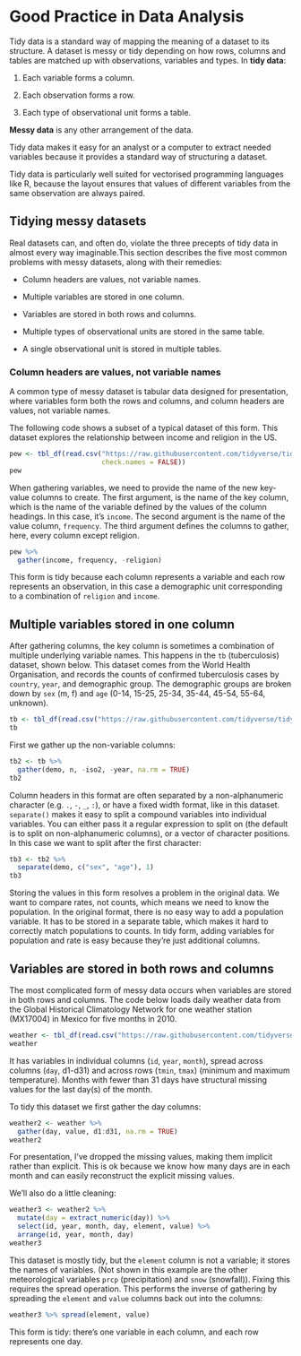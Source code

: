 # Good Practice in Data Analysis

Tidy data is a standard way of mapping the meaning of a dataset to its structure. A dataset is messy or tidy depending on how rows, columns and tables are matched up with observations, variables and types. In **tidy data**:

1.  Each variable forms a column.

2.  Each observation forms a row.

3.  Each type of observational unit forms a table.

**Messy data** is any other arrangement of the data.

Tidy data makes it easy for an analyst or a computer to extract needed variables because it provides a standard way of structuring a dataset. 

Tidy data is particularly well suited for vectorised programming languages like R, because the layout ensures that values of different variables from the same observation are always paired.

## Tidying messy datasets

Real datasets can, and often do, violate the three precepts of tidy data in almost every way imaginable.This section describes the five most common problems with messy datasets, along with their remedies:

-   Column headers are values, not variable names.

-   Multiple variables are stored in one column.

-   Variables are stored in both rows and columns.

-   Multiple types of observational units are stored in the same table.

-   A single observational unit is stored in multiple tables.

### Column headers are values, not variable names

A common type of messy dataset is tabular data designed for presentation, where variables form both the rows and columns, and column headers are values, not variable names.

The following code shows a subset of a typical dataset of this form. This dataset explores the relationship between income and religion in the US.

```r
pew <- tbl_df(read.csv("https://raw.githubusercontent.com/tidyverse/tidyr/master/vignettes/pew.csv", stringsAsFactors = FALSE, 
                       check.names = FALSE))
pew
```
When gathering variables, we need to provide the name of the new key-value columns to create. The first argument, is the name of the key column, which is the name of the variable defined by the values of the column headings. In this case, it's `income`. The second argument is the name of the value column, `frequency`. The third argument defines the columns to gather, here, every column except religion.

```r
pew %>%
  gather(income, frequency, -religion)
```

This form is tidy because each column represents a variable and each row represents an observation, in this case a demographic unit corresponding to a combination of `religion` and `income`.

## Multiple variables stored in one column

After gathering columns, the key column is sometimes a combination of multiple underlying variable names. This happens in the `tb` (tuberculosis) dataset, shown below. This dataset comes from the World Health Organisation, and records the counts of confirmed tuberculosis cases by `country`, `year`, and demographic group. The demographic groups are broken down by `sex` (m, f) and `age` (0-14, 15-25, 25-34, 35-44, 45-54, 55-64, unknown).

```r
tb <- tbl_df(read.csv("https://raw.githubusercontent.com/tidyverse/tidyr/master/vignettes/tb.csv", stringsAsFactors = FALSE))
tb
```

First we gather up the non-variable columns:

```r
tb2 <- tb %>% 
  gather(demo, n, -iso2, -year, na.rm = TRUE)
tb2
```

Column headers in this format are often separated by a non-alphanumeric character (e.g. `.`, `-`, `_`, `:`), or have a fixed width format, like in this dataset. `separate()` makes it easy to split a compound variables into individual variables. You can either pass it a regular expression to split on (the default is to split on non-alphanumeric columns), or a vector of character positions. In this case we want to split after the first character:

```r
tb3 <- tb2 %>% 
  separate(demo, c("sex", "age"), 1)
tb3
```

Storing the values in this form resolves a problem in the original data. We want to compare rates, not counts, which means we need to know the population. In the original format, there is no easy way to add a population variable. It has to be stored in a separate table, which makes it hard to correctly match populations to counts. In tidy form, adding variables for population and rate is easy because they're just additional columns.

## Variables are stored in both rows and columns

The most complicated form of messy data occurs when variables are stored in both rows and columns. The code below loads daily weather data from the Global Historical Climatology Network for one weather station (MX17004) in Mexico for five months in 2010. 

```r
weather <- tbl_df(read.csv("https://raw.githubusercontent.com/tidyverse/tidyr/master/vignettes/weather.csv", stringsAsFactors = FALSE))
weather
```

It has variables in individual columns (`id`, `year`, `month`), spread across columns (`day`, d1-d31) and across rows (`tmin`, `tmax`) (minimum and maximum temperature). Months with fewer than 31 days have structural missing values for the last day(s) of the month.

To tidy this dataset we first gather the day columns:

```r
weather2 <- weather %>%
  gather(day, value, d1:d31, na.rm = TRUE)
weather2
```

For presentation, I've dropped the missing values, making them implicit rather than explicit. This is ok because we know how many days are in each month and can easily reconstruct the explicit missing values.

We'll also do a little cleaning:

```r
weather3 <- weather2 %>% 
  mutate(day = extract_numeric(day)) %>%
  select(id, year, month, day, element, value) %>%
  arrange(id, year, month, day)
weather3
```

This dataset is mostly tidy, but the `element` column is not a variable; it stores the names of variables. (Not shown in this example are the other meteorological variables `prcp` (precipitation) and `snow` (snowfall)). Fixing this requires the spread operation. This performs the inverse of gathering by spreading the `element` and `value` columns back out into the columns:

```r
weather3 %>% spread(element, value)
```

This form is tidy: there's one variable in each column, and each row represents one day.

